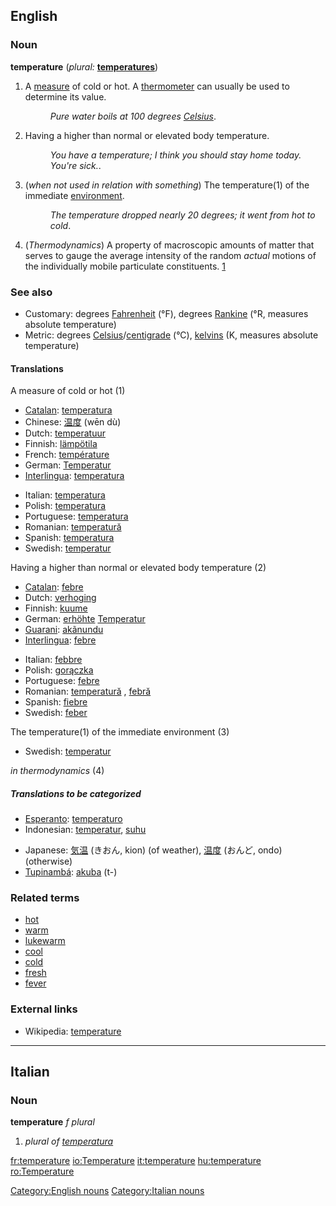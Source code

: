 ==English==

===Noun===
'''temperature'''  (''plural:'' '''[[temperatures]]''')
# A [[measure]] of cold or hot.  A [[thermometer]] can usually be used to determine its value.
#:''Pure water boils at 100 degrees [[Celsius]]''.
# Having a higher than normal or elevated body temperature.
#:''You have a temperature; I think you should stay home today. You're sick.''.
# (''when not used in relation with something'') The temperature(1) of the immediate [[environment]].
#:''The temperature dropped nearly 20 degrees; it went from hot to cold''.
# (''Thermodynamics'') A property of macroscopic amounts of matter that serves to gauge the average intensity of the random ''actual'' motions of the individually mobile particulate constituents. [http://arxiv.org/pdf/physics/0004055]

===See also===
*Customary: degrees [[Fahrenheit]] (°F), degrees [[Rankine]] (°R, measures absolute temperature)
*Metric: degrees [[Celsius]]/[[centigrade]] (°C), [[kelvin]]s (K, measures absolute temperature)

====Translations====
;A measure of cold or hot (1)
{{top}}
*[[Catalan]]: [[temperatura]] {{f}}
*Chinese: [[温度]] (wēn dù)
*Dutch: [[temperatuur]] {{m}}
*Finnish: [[lämpötila]]
*French: [[température]]
*German: [[Temperatur]] {{f}}
*[[Interlingua]]: [[temperatura]]
{{mid}}
*Italian: [[temperatura]] {{f}}
*Polish: [[temperatura]] {{f}}
*Portuguese: [[temperatura]] {{f}}
*Romanian: [[temperatură]] {{f}}
*Spanish: [[temperatura]] {{f}}
*Swedish: [[temperatur]]
{{bottom}}

;Having a higher than normal or elevated body temperature (2)
{{top}}
*[[Catalan]]: [[febre]] {{f}}
*Dutch: [[verhoging]] {{f}}
*Finnish: [[kuume]]
*German: [[erhöht]]e [[Temperatur]] {{f}}
*[[Guarani]]: [[akãnundu]]
*[[Interlingua]]: [[febre]]
{{mid}}
*Italian: [[febbre]] {{f}}
*Polish: [[gorączka]] {{f}}
*Portuguese: [[febre]] {{f}}
*Romanian: [[temperatură]] {{f}}, [[febră]] {{f}}
*Spanish: [[fiebre]] {{f}}
*Swedish: [[feber]]
{{bottom}}

;The temperature(1) of the immediate environment (3)
{{top}}
*Swedish: [[temperatur]]
{{mid}}
{{bottom}}


;''in thermodynamics'' (4)
{{top}}
{{mid}}
{{bottom}}

=====Translations to be categorized=====
{{checktrans}}
{{top}}
*[[Esperanto]]: [[temperaturo]]
*Indonesian: [[temperatur]], [[suhu]]
{{mid}}
*Japanese: [[気温]] (きおん, kion) (of weather), [[温度]] (おんど, ondo) (otherwise)
*[[Tupinambá]]: [[akuba]] (t-)
{{bottom}}

===Related terms===
*[[hot]]
*[[warm]]
*[[lukewarm]]
*[[cool]]
*[[cold]]
*[[fresh]]
*[[fever]]

===External links===
*Wikipedia: [[w:temperature|temperature]]

----

==Italian==
===Noun===
'''temperature''' ''f plural''

# ''plural of [[temperatura]]''

[[Category:English nouns]]
[[Category:Italian nouns]]

[[fr:temperature]]
[[io:Temperature]]
[[it:temperature]]
[[hu:temperature]]
[[ro:Temperature]]